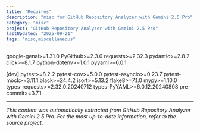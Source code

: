 ```yaml
---
title: "Requires"
description: "misc for GitHub Repository Analyzer with Gemini 2.5 Pro"
category: "misc"
project: "GitHub Repository Analyzer with Gemini 2.5 Pro"
lastUpdated: "2025-09-21"
tags: "misc,miscellaneous"
---
```


google-genai>=1.31.0
PyGithub>=2.3.0
requests>=2.32.3
pydantic>=2.8.2
click>=8.1.7
python-dotenv>=1.0.1
pyyaml>=6.0.1

[dev]
pytest>=8.2.2
pytest-cov>=5.0.0
pytest-asyncio>=0.23.7
pytest-mock>=3.11.1
black>=24.4.2
isort>=5.13.2
flake8>=7.1.0
mypy>=1.10.0
types-requests>=2.32.0.20240712
types-PyYAML>=6.0.12.20240808
pre-commit>=3.7.1


---
*This content was automatically extracted from GitHub Repository Analyzer with Gemini 2.5 Pro. For the most up-to-date information, refer to the source project.*
